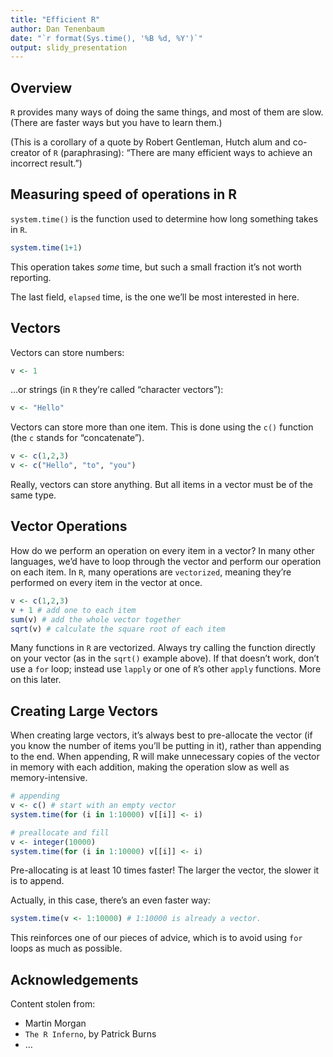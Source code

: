 ```yaml
---
title: "Efficient R"
author: Dan Tenenbaum
date: "`r format(Sys.time(), '%B %d, %Y')`"
output: slidy_presentation
---
```


## Overview

`R` provides many ways of doing the same things, and most of them are slow.
(There are faster ways but you have to learn them.)

(This is a corollary of a quote by Robert Gentleman,
Hutch alum and co-creator of `R` (paraphrasing): "There are many efficient ways
to achieve an incorrect result.")

## Measuring speed of operations in R

`system.time()` is the function used to determine how long something takes in
`R`.

```r
system.time(1+1)
```

This operation takes *some* time, but such a small fraction it's not worth
reporting.

The last field, `elapsed` time, is the one we'll be most interested in here.

## Vectors

Vectors can store numbers:

```r
v <- 1
```

...or strings (in `R` they're called "character vectors"):

```r
v <- "Hello"
```

Vectors can store more than one item. This is done
using the `c()` function (the `c` stands for "concatenate").

```r
v <- c(1,2,3)
v <- c("Hello", "to", "you")
```

Really, vectors can store anything. But all items in a vector must be
of the same type.

## Vector Operations

How do we perform an operation on every item in a vector?
In many other languages, we'd have to loop through the vector and
perform our operation on each item. In `R`, many operations
are `vectorized`, meaning they're performed on every item in the vector
at once.

```r
v <- c(1,2,3)
v + 1 # add one to each item
sum(v) # add the whole vector together
sqrt(v) # calculate the square root of each item

```

Many functions in `R` are vectorized. Always try calling the function
directly on your vector (as in the `sqrt()` example above). If that doesn't
work, don't use a `for` loop; instead use `lapply` or one of `R`'s other
`apply` functions. More on this later.

## Creating Large Vectors

When creating large vectors, it's always best to pre-allocate the vector
(if you know the number of items you'll be putting in it), rather
than appending to the end. When appending, R will make unnecessary copies
of the vector in memory with each addition, making the operation slow
as well as memory-intensive.

```r
# appending
v <- c() # start with an empty vector
system.time(for (i in 1:10000) v[[i]] <- i)
```

```r
# preallocate and fill
v <- integer(10000)
system.time(for (i in 1:10000) v[[i]] <- i)
```

Pre-allocating is at least 10 times faster! The larger the vector,
the slower it is to append.

Actually, in this case, there's an even faster way:

```r
system.time(v <- 1:10000) # 1:10000 is already a vector.
```

This reinforces one of our pieces of advice, which is to avoid using
`for` loops as much as possible.

## Acknowledgements

Content stolen from:

* Martin Morgan
* `The R Inferno`, by Patrick Burns
* ...
